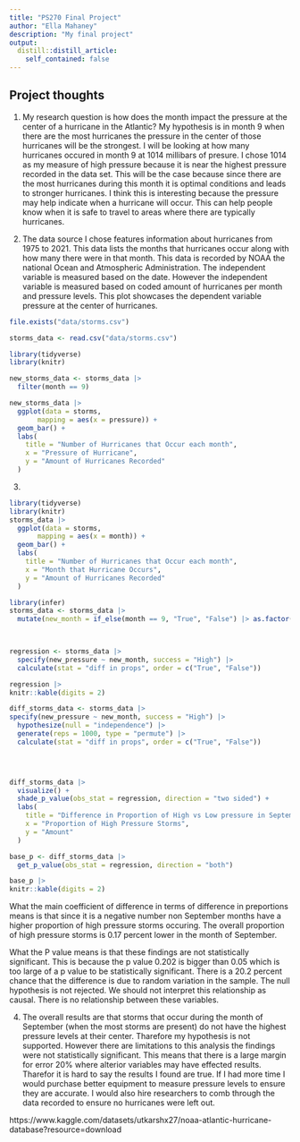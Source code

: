 ```yaml
---
title: "PS270 Final Project"
author: "Ella Mahaney"
description: "My final project"
output:
  distill::distill_article:
    self_contained: false
---
```




## Project thoughts



1) My research question is how does the month impact the pressure at the center of a hurricane in the Atlantic?
My hypothesis is in month 9 when there are the most hurricanes the pressure in the center of those hurricanes will be the strongest. I will be looking at how many hurricanes occured in month 9 at 1014 millibars of presure. I chose 1014 as my measure of high pressure because it is near the highest pressure recorded in the data set. This will be the case because since there are the most hurricanes during this month it is optimal conditions and leads to stronger hurricanes. I think this is interesting because the pressure may help indicate when a hurricane will occur. This can help people know when it is safe to travel to areas where there are typically hurricanes.

2) 
  The data source I chose features information about hurricanes from 1975 to 2021. This data lists the months that hurricanes occur along with how many there were in that month. This data is recorded by NOAA the national Ocean and Atmospheric Administration.
  The independent variable is measured based on the date. However the independent variable is measured based on coded amount of hurricanes per month and pressure levels. This plot showcases the dependent variable pressure at the center of hurricanes.

```r
file.exists("data/storms.csv")
```

```r
storms_data <- read.csv("data/storms.csv")

```

```r
library(tidyverse)
library(knitr)

new_storms_data <- storms_data |> 
  filter(month == 9)

new_storms_data |>
  ggplot(data = storms,
       mapping = aes(x = pressure)) + 
  geom_bar() + 
  labs(
    title = "Number of Hurricanes that Occur each month",
    x = "Pressure of Hurricane",
    y = "Amount of Hurricanes Recorded"
  ) 


```

3)
```r
library(tidyverse)
library(knitr)
storms_data |>
  ggplot(data = storms,
       mapping = aes(x = month)) + 
  geom_bar() + 
  labs(
    title = "Number of Hurricanes that Occur each month",
    x = "Month that Hurricane Occurs",
    y = "Amount of Hurricanes Recorded"
  ) 


```
```r
library(infer)
storms_data <- storms_data |> 
  mutate(new_month = if_else(month == 9, "True", "False") |> as.factor(), new_pressure = if_else(pressure == 1014, "High", "Low") |> as.factor())
  


regression <- storms_data |> 
  specify(new_pressure ~ new_month, success = "High") |> 
  calculate(stat = "diff in props", order = c("True", "False"))

regression |> 
knitr::kable(digits = 2)
```
  
```r
diff_storms_data <- storms_data |> 
specify(new_pressure ~ new_month, success = "High") |> 
  hypothesize(null = "independence") |>
  generate(reps = 1000, type = "permute") |> 
  calculate(stat = "diff in props", order = c("True", "False"))


  
```
```r
diff_storms_data |> 
  visualize() + 
  shade_p_value(obs_stat = regression, direction = "two sided") + 
  labs(
    title = "Difference in Proportion of High vs Low pressure in September",
    x = "Proportion of High Pressure Storms",
    y = "Amount"
  ) 
```


```r
base_p <- diff_storms_data |>
  get_p_value(obs_stat = regression, direction = "both")

base_p |> 
knitr::kable(digits = 2)
```

  
  What the main coefficient of difference in terms of difference in preportions means is that since it is a negative number non September months have a higher proportion of high pressure storms occuring. The overall proportion of high pressure storms is 0.17 percent lower in the month of September. 
 
  
  
  What the P value means is that these findings are not statistically significant. This is because the p value 0.202 is bigger than 0.05 which is too large of a p value to be statistically significant. There is a 20.2 percent chance that the difference is due to random variation in the sample. The null hypothesis is not rejected. We should not interpret this relationship as causal. There is no relationship between these variables. 
 

4) 
The overall results are that storms that occur during the month of September (when the most storms are present) do not have the highest pressure levels at their center. Tharefore my hypothesis is not supported. However there are limitations to this analysis the findings were not statistically significant. This means that there is a large margin for error 20% where alterior variables may have effected results. Tharefor it is hard to say the results I found are true. If I had more time I would purchase better equipment to measure pressure levels to ensure they are accurate. I would also hire researchers to comb through the data recorded to ensure no hurricanes were left out. 




https://www.kaggle.com/datasets/utkarshx27/noaa-atlantic-hurricane-database?resource=download





















